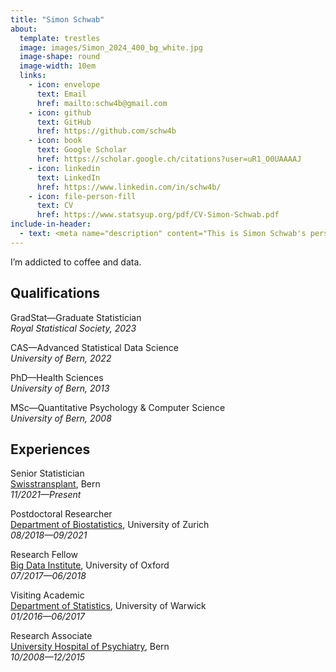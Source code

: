 ```yaml
---
title: "Simon Schwab"
about:
  template: trestles
  image: images/Simon_2024_400_bg_white.jpg
  image-shape: round
  image-width: 10em
  links:
    - icon: envelope
      text: Email
      href: mailto:schw4b@gmail.com
    - icon: github
      text: GitHub
      href: https://github.com/schw4b
    - icon: book
      text: Google Scholar
      href: https://scholar.google.ch/citations?user=uR1_O0UAAAAJ
    - icon: linkedin
      text: LinkedIn
      href: https://www.linkedin.com/in/schw4b/
    - icon: file-person-fill
      text: CV
      href: https://www.statsyup.org/pdf/CV-Simon-Schwab.pdf
include-in-header:
  - text: <meta name="description" content="This is Simon Schwab's personal website on statistics and data science.">
---
```


I'm addicted to coffee and data.

## Qualifications

GradStat---Graduate Statistician\
*Royal Statistical Society, 2023*

CAS---Advanced Statistical Data Science\
*University of Bern, 2022*

PhD---Health Sciences\
*University of Bern, 2013*

MSc---Quantitative Psychology & Computer Science\
*University of Bern, 2008*

## Experiences

Senior Statistician\
[Swisstransplant](https://www.swisstransplant.org/), Bern\
*11/2021---Present*

Postdoctoral Researcher\
[Department of Biostatistics](https://www.ebpi.uzh.ch/), University of Zurich\
*08/2018---09/2021*

Research Fellow\
[Big Data Institute](https://www.bdi.ox.ac.uk/), University of Oxford\
*07/2017---06/2018*

Visiting Academic\
[Department of Statistics](https://warwick.ac.uk/fac/sci/statistics/), University of Warwick\
*01/2016---06/2017*

Research Associate\
[University Hospital of Psychiatry](https://www.upd.ch/de/), Bern\
*10/2008---12/2015*
